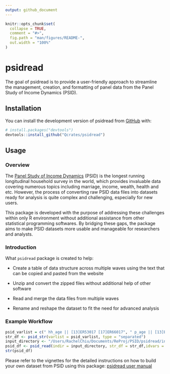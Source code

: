 ```yaml
---
output: github_document
---
```


<!-- README.md is generated from README.Rmd. Please edit that file -->

```r
knitr::opts_chunk$set(
  collapse = TRUE,
  comment = "#>",
  fig.path = "man/figures/README-",
  out.width = "100%"
)
```

# psidread

<!-- badges: start -->

<!-- badges: end -->

The goal of psidread is to provide a user-friendly approach to streamline the management, creation, and formatting of panel data from the Panel Study of Income Dynamics (PSID).

## Installation

You can install the development version of psidread from [GitHub](https://github.com/) with:

``` r
# install.packages("devtools")
devtools::install_github("Qcrates/psidread")
```

## Usage

### Overview

The [Panel Study of Income Dynamics](https://psidonline.isr.umich.edu/) (PSID) is the longest running longitudinal household survey in the world, which provides invaluable data covering numerous topics including marriage, income, wealth, health and etc. However, the process of converting raw PSID data files into datasets ready for analysis is quite complex and challenging, especially for new users.

This package is developed with the purpose of addressing these challenges within only R environment without additional assistance from other statistical programming softwares. By bridging these gaps, the package aims to make PSID datasets more usable and manageable for researchers and analysts.

### Introduction

What `psidread` package is created to help:

-   Create a table of data structure across multiple waves using the text that can be copied and pasted from the website

-   Unzip and convert the zipped files without additional help of other software

-   Read and merge the data files from multiple waves

-   Rename and reshape the dataset to fit the need for advanced analysis

### Example Workflow

```r
psid_varlist = c(" hh_age || [13]ER53017 [17]ER66017", " p_age || [13]ER34204")
str_df <- psid_str(varlist = psid_varlist, type = "separated")
input_directory <- "/Users/RachelChiu/Documents/ReProj/PSID/psidread/inst/extdata"
psid_df <- psid_read(indir = input_directory, str_df = str_df,idvars = c("ER30000"),type = "package",filename = NA)
str(psid_df)
```

Please refer to the vignettes for the detailed instructions on how to build your own dataset from PSID using this package: [psidread user manual](vignettes/my-vignette.html)
